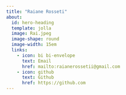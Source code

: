 ---
title: "Raiane Rosseti"
about:
  id: hero-heading
  template: jolla
  image: Rai.jpeg
  image-shape: round
  image-width: 15em
  links:
    - icon: bi bi-envelope
      text: Email
      href: mailto:raianerossetii@gmail.com
    - icon: github
      text: Github
      href: https://github.com
---
